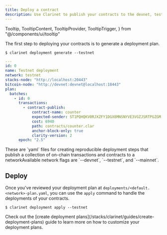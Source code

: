 ```yaml
---
title: Deploy a contract
description: Use Clarinet to publish your contracts to the devnet, testnet, or mainnet networks.
---
```


  Tooltip,
  TooltipContent,
  TooltipProvider,
  TooltipTrigger,
} from "@/components/ui/tooltip"

The first step to deploying your contracts is to generate a deployment plan.

```terminal
$ clarinet deployment generate --testnet
```

```yaml deployments/default.testnet-plan.yaml
---
id: 0
name: Testnet deployment
network: testnet
stacks-node: "http://localhost:20443"
bitcoin-node: "http://devnet:devnet@localhost:18443"
plan:
  batches:
    - id: 0
      transactions:
        - contract-publish:
            contract-name: counter
            expected-sender: ST1PQHQKV0RJXZFY1DGX8MNSNYVE3VGZJSRTPGZGM
            cost: 6940
            path: contracts/counter.clar
            anchor-block-only: true
            clarity-version: 2
      epoch: "2.5"
```

<Callout title="What are deployment plans?" type="info">
These are `yaml` files for creating reproducible deployment steps that publish a collection of on-chain transactions and contracts to a <TooltipProvider inline><Tooltip><TooltipTrigger asChild><span className='cursor-default border-b border-dotted border-primary text-primary'>network</span></TooltipTrigger><TooltipContent>Available network flags are `--devnet`, `--testnet`, and `--mainnet`</TooltipContent></Tooltip></TooltipProvider>.
</Callout>

## Deploy

Once you've reviewed your deployment plan at `deployments/<default.<network>-plan.yaml`, you can use the `apply` command to handle the deployments of your contracts.

```terminal
$ clarinet deployment apply --testnet 
```

<Callout title="Dive deeper" type="info">
Check out the [create deployment plans](/stacks/clarinet/guides/create-deployment-plans) guide to learn more on how to customize your deployment plans.
</Callout>
